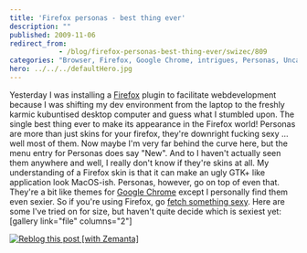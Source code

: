 ```yaml
---
title: 'Firefox personas - best thing ever'
description: ""
published: 2009-11-06
redirect_from: 
            - /blog/firefox-personas-best-thing-ever/swizec/809
categories: "Browser, Firefox, Google Chrome, intrigues, Personas, Uncategorized"
hero: ../../../defaultHero.jpg
---
```

Yesterday I was installing a [Firefox](http://www.mozilla.com/en-US/firefox/ "Firefox") plugin to facilitate webdevelopment because I was shifting my dev environment from the laptop to the freshly karmic kubuntised desktop computer and guess what I stumbled upon. The single best thing ever to make its appearance in the Firefox world! Personas are more than just skins for your firefox, they're downright fucking sexy ... well most of them. Now maybe I'm very far behind the curve here, but the menu entry for Personas does say "New". And to I haven't actually seen them anywhere and well, I really don't know if they're skins at all. My understanding of a Firefox skin is that it can make an ugly GTK+ like application look MacOS-ish. Personas, however, go on top of even that. They're a bit like themes for [Google Chrome](http://www.google.com/chrome "Google Chrome") except I personally find them even sexier. So if you're using Firefox, go [fetch something sexy](https://addons.mozilla.org/en-US/firefox/personas/). Here are some I've tried on for size, but haven't quite decide which is sexiest yet: \[gallery link="file" columns="2"]

[![Reblog this post \[with Zemanta\]](http://img.zemanta.com/reblog_e.png?x-id=8ae49c52-9517-4774-a815-ecb0262402b4)](http://reblog.zemanta.com/zemified/8ae49c52-9517-4774-a815-ecb0262402b4/ "Reblog this post \[with Zemanta]")